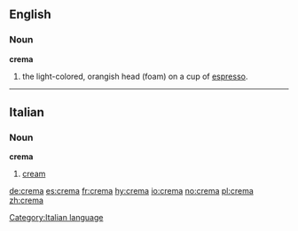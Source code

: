==English==

===Noun===
'''crema'''
# the light-colored, orangish head (foam) on a cup of [[espresso]].

----

==Italian==

===Noun===
'''crema''' {{f}}
# [[cream]]
[[Category:Italian language]]

[[de:crema]]
[[es:crema]]
[[fr:crema]]
[[hy:crema]]
[[io:crema]]
[[no:crema]]
[[pl:crema]]
[[zh:crema]]